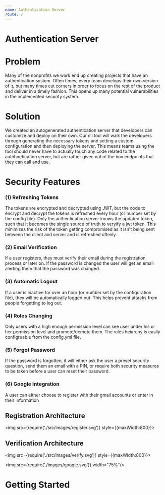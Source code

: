 ```yaml
---
name: Authentication Server
route: /
---
```




# Authentication Server


# Problem
Many of the nonprofits we work end up creating projects that have an authentication system. Often times, every team develops their own version of it, but many times cut corners in order to focus on the rest of the product and deliver in a timely fashion. This opens up many potential vulnerabilities in the implemented security system.

# Solution

We created an autogenerated authentication server that developers can customize and deploy on their own. Our cli tool will walk the developers through generating the necessary tokens and setting a custom configuration and then deploying the server. This means teams using the tool should never have to actually touch any code related to the authhnetication server, but are rather given out of the box endpoints that they can call and use. 



# Security Features


### (1) Refreshing Tokens
The tokens are encrypted and decrypted using JWT, but the code to encrypt and decrypt the tokens is refreshed every hour (or number set by the config file). Only the authentication server knows the updated token, such that it becomes the single source of truth to veryify a jwt token. This minimizes the risk of the token getting compromised as it isn't being sent between the client and server and is refreshed oftenly. 

### (2) Email Verification
If a user registers, they must verify their email during the registration process or later on. If the password is changed the user will get an email alerting them that the password was changed. 

### (3) Automatic Logout  
If a user is inactive for over an hour (or number set by the configuration file), they will be automatically logged out. This helps prevent attacks from people forgetting to log out. 

### (4) Roles Changing
Only users with a high enough permission level can see user under his or her permission level and promote/demote them. The roles heiarchy is easily configruable from the config.yml file.

### (5) Forgot Password
If the password is forgotten, it will either ask the user a preset security question, send them an email with a PIN, or require both security measures to be taken before a user can reset their password. 

### (6) Google Integration
A user can either choose to register with their gmail accounts or enter in their information 

## Registration Architecture
<img src={require('./src/images/register.svg')} style={{maxWidth:800}}></img>

## Verification Architecture
<img src={require('./src/images/verify.svg')} style={{maxWidth:800}}></img>


<img src={require('./images/google.svg')} width="75%"/>

# Getting Started

